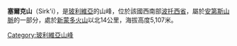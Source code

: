 {{Coord|19|39|S|66|27|W|display=title}}

'''塞爾克山'''（Sirk'i），是[[玻利維亞|玻利維亞]]的山峰，位於該國西南部[[波托西省|波托西省]]，屬於[[安第斯山脈|安第斯山脈]]的一部分，處於[[新蒙多火山|新蒙多火山]]以北14公里，海拔高度5,107米。

{{Bolivia-geo-stub}}
[[Category:玻利維亞山峰|Category:玻利維亞山峰]]
